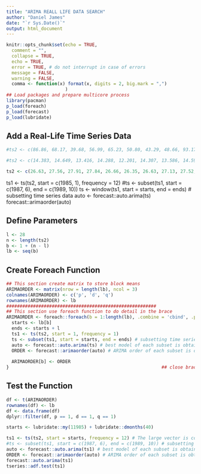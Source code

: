 ```yaml
---
title: "ARIMA REALL LIFE DATA SEARCH"
author: "Daniel James"
date: "`r Sys.Date()`"
output: html_document
---
```


```r
knitr::opts_chunk$set(echo = TRUE,
  comment = "",
  collapse = TRUE,
  echo = TRUE,
  error = TRUE, # do not interrupt in case of errors
  message = FALSE,
  warning = FALSE,
  comma <- function(x) format(x, digits = 2, big.mark = ",")
                      )
## Load packages and prepare multicore process
library(pacman)
p_load(foreach)
p_load(forecast)
p_load(lubridate)
```

## Add a Real-Life Time Series Data

```r
#ts2 <- c(86.86, 68.17, 39.68, 56.99, 65.23, 50.80, 43.29, 48.66, 93.17, 97.98, 94.05, 94.88, 79.48, 61.95, 99.67, 72.34, 66.05, 56.64, 41.51, 31.08, 26.19, 25.98, 30.38, 19.35, 14.42, 20.61, 22.12, 18.43, 17.20, 18.43, 20.58, 21.54, 24.53, 19.64, 15.97, 19.20)

#ts2 <- c(14.383, 14.649, 13.416, 14.288, 12.201, 14.307, 13.586, 14.592, 16.660, 15.332, 12.884, 12.296, 12.201, 10.873, 11.290, 12.049, 13.435, 14.137, 13.852, 14.213, 12.562, 14.801, 16.812, 15.427, 17.268, 15.427, 16.869, 15.712, 14.080, 15.408, 16.471, 17.268, 16.679, 17.116, 16.357, 15.863, 14.991, 13.776, 13.890, 15.787)

ts2 <- c(26.63, 27.56, 27.91, 27.84, 26.66, 26.35, 26.63, 27.13, 27.52, 28.29, 29.18, 26.75, 22.33, 16.38, 12.77, 11.89, 13.49, 11.95, 9.88, 13.42, 14.03, 14.01, 14.47, 15.44, 18.1, 17.28, 17.74, 18.05, 18.41, 18.71, 19.62, 18.88, 18.32, 18.63, 17.87, 6.77, 16.5, 15.9, 14.86, 16.42, 16.36, 15.49, 14.47, 14.57, 13.22, 12.23, 12.53, 14.68, 16.45, 16.52, 18.1, 19.39, 18.22, 17.8, 17.67, 16.87, 17.69, 18.41, 18.38, 19.37, 20.59, 19.68, 18.12, 16.32, 16.21, 14.93, 16.81, 26.54, 33.62, 34.85, 31.54, 26.6 , 22.81, 18.53, 18.21, 18.49, 18.72, 17.78, 19.02, 19.3, 19.95, 21.56, 20.41, 17.63, 17.52, 17.65, 17.35, 18.65, 19.52, 20.88, 20.18, 19.62, 20.19, 20.04, 18.9, 17.93, 17.24, 18.23, 18.5, 18.44, 18.17, 17.37, 16.37, 16.43, 15.8, 16.44, 15.09, 13.36, 14.17, 13.75, 13.69, 15.15, 16.43, 17.23, 18.04, 16.98, 16.13, 16.48, 17.2, 16.13, 16.88, 17.44, 17.35, 18.77, 18.43, 17.33, 16.06, 16.49, 16.77, 16.18, 16.82, 17.93, 17.79, 17.69, 19.46, 20.78, 19.12, 18.56, 19.56, 20.19, 22.14, 23.43, 22.25, 23.51, 23.29, 20.54, 19.42, 17.98, 19.47, 18.02, 18.45, 18.79, 18.73, 20.12, 19.16, 17.24, 15.07, 14.18, 13.24, 13.39, 13.97, 12.48, 12.72, 12.49, 13.8, 13.26, 11.88, 10.41, 11.32, 10.75, 12.86, 15.73, 16.12, 16.24, 18.75, 20.21, 22.37, 22.19, 24.22, 25.01, 25.21, 27.15, 27.49, 23.45, 27.23, 29.62, 28.16, 29.41, 32.08, 31.4, 32.33, 25.28, 25.95, 27.24, 25.02, 25.66, 27.55, 26.97, 24.8, 25.81, 25.03, 20.73, 18.69, 18.52, 19.15, 19.98, 23.64, 25.43, 25.69, 24.49, 25.75, 26.78, 28.28, 27.53, 24.79, 27.89, 30.77, 32.88, 30.36, 25.49, 26.06, 27.91, 28.59, 29.68, 26.88, 29.01, 29.12, 29.95, 31.4, 31.32, 33.67, 33.71, 37.63, 35.54, 37.93, 42.08, 41.65, 46.87, 42.23, 39.09, 42.89, 44.56, 50.93, 50.64, 47.81, 53.89, 56.37, 61.87, 61.65, 58.19, 54.98, 56.47, 62.36, 59.71, 60.93, 68, 68.61, 68.29, 72.51, 71.81, 61.97, 57.95, 58.13, 61, 53.4, 57.58, 60.6, 65.1, 65.1, 68.19, 73.67, 70.13, 76.91, 82.15, 91.27, 89.43, 90.82, 93.75, 101.84, 109.05, 122.77, 131.52, 132.55, 114.57, 99.29, 72.69, 54.04, 41.53, 43.91, 41.76, 46.95, 50.28, 58.1, 69.13, 64.65, 71.63, 68.38, 74.08, 77.56, 74.88, 77.12, 74.72, 79.3, 84.14, 75.54, 74.73, 74.52, 75.88, 76.11, 81.72, 84.53, 90.07, 92.66, 97.73, 108.65, 116.32, 108.18, 105.85, 107.88, 100.45, 100.83, 99.92, 105.36, 104.26, 106.89, 112.7, 117.79, 113.75, 104.16, 90.73,  96.75, 105.28, 106.32, 103.39, 101.17, 101.17, 105.04, 107.66, 102.61, 98.85, 99.35, 99.74, 105.21, 108.06, 108.78, 105.46, 102.58, 105.49, 102.25, 104.82, 104.04, 104.94, 105.73, 108.37, 105.22, 100.05, 95.89, 86.13, 76.96, 60.55, 47.45, 54.93, 53.83, 57.42, 62.5, 61.3, 54.43, 45.73, 46.29, 46.96, 43.13, 36.56, 29.92, 31.05, 37.34, 40.75, 45.98, 47.69, 44.22, 40, 46.21)
```

ts1 <- ts(ts2, start = c(1985, 1), frequency = 12)
#ts <- subset(ts1, start = c(1987, 6), end = c(1989, 10))
ts <- window(ts1, start = starts, end = ends) # subsetting time series data
auto <- forecast::auto.arima(ts)
forecast::arimaorder(auto)

## Define Parameters

```r

l <- 28
n <- length(ts2)
b <- 1 + (n - l)
lb <- seq(b)
```
## Create Foreach Function
```r

## This section create matrix to store block means
ARIMAORDER <- matrix(nrow = length(lb), ncol = 3)
colnames(ARIMAORDER) <- c('p', 'd', 'q')
rownames(ARIMAORDER) <- lb
########################################################
## This section use foreach function to do detail in the brace
ARIMAORDER <- foreach::foreach(b = 1:length(lb), .combine = 'cbind', .packages = "foreach") %do% {
  starts <- lb[b]
  ends <- starts + l
  ts1 <- ts(ts2, start = 1, frequency = 1)
  ts <- subset(ts1, start = starts, end = ends) # subsetting time series data
  auto <- forecast::auto.arima(ts) # best model of each subset is obtained
  ORDER <- forecast::arimaorder(auto) # ARIMA order of each subset is obtained
  
  ARIMAORDER[b] <- ORDER
}                                                         ## close brace foreach
```

## Test the Function

```r
df <- t(ARIMAORDER)
rownames(df) <- lb
df <- data.frame(df)
dplyr::filter(df, p == 1, d == 1, q == 1)

starts <- lubridate::my(11985) + lubridate::dmonths(40)

ts1 <- ts(ts2, start = starts, frequency = 12) # The large vector is coaxed to time series data
#ts <- subset(ts1, start = c(1987, 6), end = c(1989, 10)) # subsetting time series data
auto <- forecast::auto.arima(ts1) # best model of each subset is obtained
ORDER <- forecast::arimaorder(auto) # ARIMA order of each subset is obtained
forecast::auto.arima(ts1)
tseries::adf.test(ts1)
```

